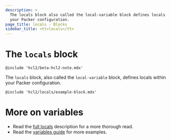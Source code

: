 ```yaml
---
description: >
  The locals block also called the local-variable block defines locals within
  your Packer configuration.
page_title: locals - Blocks
sidebar_title: <tt>locals</tt>
---
```


# The `locals` block

`@include 'hcl2/beta-hcl2-note.mdx'`

The `locals` block, also called the `local-variable` block, defines locals within
your Packer configuration.

`@include 'hcl2/locals/example-block.mdx'`

# More on variables

- Read the [full locals](/docs/hcl2/locals) description for a more
  thorough read.
- Read the [variables guide](/guides/hcl/variables) for more examples.
